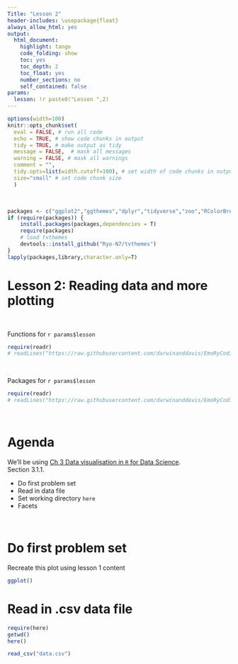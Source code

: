 ```yaml
---
Title: "Lesson 2"
header-includes: \usepackage{float}
always_allow_html: yes
output:
  html_document:
    highlight: tango
    code_folding: show
    toc: yes
    toc_depth: 2
    toc_float: yes
    number_sections: no
    self_contained: false
params: 
  lesson: !r paste0("Lesson ",2)  
---
```



```r
options(width=100)
knitr::opts_chunk$set(
  eval = FALSE, # run all code
  echo = TRUE, # show code chunks in output 
  tidy = TRUE, # make output as tidy
  message = FALSE,  # mask all messages
  warning = FALSE, # mask all warnings 
  comment = "",
  tidy.opts=list(width.cutoff=100), # set width of code chunks in output
  size="small" # set code chunk size
  )
```
\

<!-- install packages -->
```r
packages <- c("ggplot2","ggthemes","dplyr","tidyverse","zoo","RColorBrewer","viridis","plyr")   
if (require(packages)) {
    install.packages(packages,dependencies = T)
    require(packages)
    # load tvthemes
    devtools::install_github("Ryo-N7/tvthemes")
}
lapply(packages,library,character.only=T)
```

<!-- ____________________________________________________________________________ -->
<!-- ____________________________________________________________________________ -->
<!-- ____________________________________________________________________________ -->
<!-- start body -->

# Lesson 2: Reading data and more plotting  
\  

Functions for `r params$lesson`    
```r
require(readr)
# readLines("https://raw.githubusercontent.com/darwinanddavis/EmoRyCodingClub/master/functions_lesson2.txt")
```
\  

Packages for `r params$lesson`      
```r
require(readr)
# readLines("https://raw.githubusercontent.com/darwinanddavis/EmoRyCodingClub/master/packages_lesson2.txt")
```
\    

# Agenda

We'll be using [Ch 3 Data visualisation in `R` for Data Science](https://r4ds.had.co.nz/data-visualisation.html).  
Section 3.1.1.     

* Do first problem set
* Read in data file  
* Set working directory `here`  
* Facets  


\  

# Do first problem set

Recreate this plot using lesson 1 content    

```r
ggplot()
```

# Read in .csv data file  

```r
require(here)
getwd()
here()

read_csv("data.csv")
```

